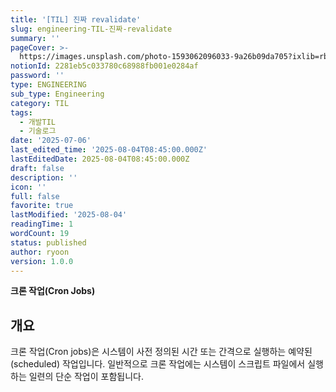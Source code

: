 ```yaml
---
title: '[TIL] 진짜 revalidate'
slug: engineering-TIL-진짜-revalidate
summary: ''
pageCover: >-
  https://images.unsplash.com/photo-1593062096033-9a26b09da705?ixlib=rb-4.0.3&q=85&fm=jpg&crop=entropy&cs=srgb
notionId: 2281eb5c033780c68988fb001e0284af
password: ''
type: ENGINEERING
sub_type: Engineering
category: TIL
tags:
  - 개발TIL
  - 기술로그
date: '2025-07-06'
last_edited_time: '2025-08-04T08:45:00.000Z'
lastEditedDate: 2025-08-04T08:45:00.000Z
draft: false
description: ''
icon: ''
full: false
favorite: true
lastModified: '2025-08-04'
readingTime: 1
wordCount: 19
status: published
author: ryoon
version: 1.0.0
---
```


**크론 작업(Cron Jobs)**


## 개요


크론 작업(Cron jobs)은 시스템이 사전 정의된 시간 또는 간격으로 실행하는 예약된(scheduled) 작업입니다. 일반적으로 크론 작업에는 시스템이 스크립트 파일에서 실행하는 일련의 단순 작업이 포함됩니다.

